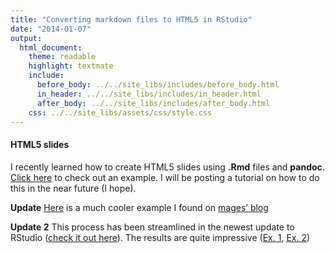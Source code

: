 ```yaml
---
title: "Converting markdown files to HTML5 in RStudio"
date: "2014-01-07"
output:
  html_document:
    theme: readable
    highlight: textmate
    include:
      before_body: ../../site_libs/includes/before_body.html
      in_header: ../../site_libs/includes/in_header.html
      after_body: ../../site_libs/includes/after_body.html
    css: ../../site_libs/assets/css/style.css
---
```



#### HTML5 slides

I recently learned how to create HTML5 slides using __.Rmd__ files and __pandoc__. [Click here][Click here] to check out an example. I will be posting a tutorial on how to do this in the near future (I hope).

**Update** [Here][Here] is a much cooler example I found on [mages' blog][mages' blog]

**Update 2** This process has been streamlined in the newest update to RStudio ([check it out here][check it out here]). The results are quite impressive ([Ex. 1][Ex. 1], [Ex. 2][Ex. 2])


[Click here]: /blog/assets/md_to_html5_ex/md_html_ex.html
[Here]: /blog/assets/mages_ex/mages_ex.html
[mages' blog]: http://lamages.blogspot.com.au/2012/05/interactive-reports-in-r-with-knitr-and.html
[check it out here]: http://rmarkdown.rstudio.com/index.html
[Ex. 1]: /blog/assets/reveal/reaveal.html
[Ex. 2]: /blog/assets/ioslides/ioslides.html
